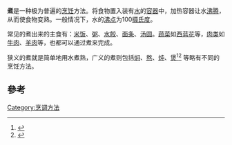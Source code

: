 {{Distinguish|水煮}}

'''煮'''是一种极为普遍的[[烹饪|烹饪]]方法。将食物置入装有[[水|水]]的[[容器|容器]]中，加热容器让水[[沸腾|沸腾]]，从而使食物变熟。一般情况下，水的[[沸点|沸点]]为100[[摄氏度|摄氏度]]。

常见的煮出来的主食有：[[米饭|米饭]]、[[粥|粥]]、[[水餃|水餃]]、[[面条|面条]]、[[汤圆|汤圆]]。[[蔬菜|蔬菜]]如[[西蓝花|西蓝花]]等，[[肉类食物|肉类]]如[[牛肉|牛肉]]、[[羊肉|羊肉]]等，也都可以通过煮来完成。

狭义的煮就是简单地用水煮熟，广义的煮则包括[[焖烧_(炖煮法)|焖]]、[[煎熬|熬]]、[[燉煮|炖]]、[[煲|煲]]<ref>{{Cite web |url=http://dict.revised.moe.edu.tw/cgi-bin/cbdic/gsweb.cgi?o=dcbdic&searchid=W00000000211 |title=存档副本 |access-date=2020-12-17 |archive-date=2021-04-21 |archive-url=https://web.archive.org/web/20210421011544/http://dict.revised.moe.edu.tw/cgi-bin/cbdic/gsweb.cgi?o=dcbdic&searchid=W00000000211 |dead-url=no }}</ref><ref>{{cite web|url=http://www.books.com.tw/products/CN11202467|title=蒸燉煲煮：水做的好味道|website=博客來|access-date=2021-03-01|archive-date=2021-02-05|archive-url=https://web.archive.org/web/20210205132641/https://www.books.com.tw/products/CN11202467|dead-url=no}}</ref>
等略有不同的烹饪方法。
==參考==
{{reflist}}

{{Food-stub}}

[[Category:烹调方法|Category:烹调方法]]
